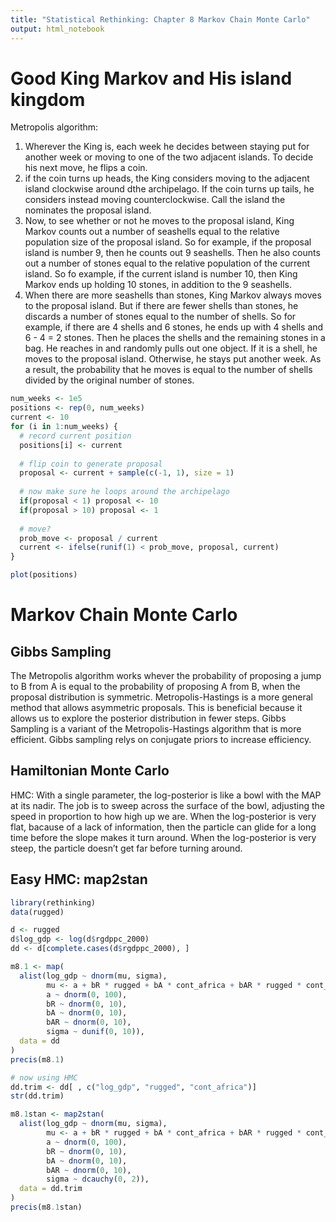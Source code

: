 ```yaml
---
title: "Statistical Rethinking: Chapter 8 Markov Chain Monte Carlo"
output: html_notebook
---
```


# Good King Markov and His island kingdom

Metropolis algorithm:

1. Wherever the King is, each week he decides between staying put for another week or moving to one of the two adjacent islands. To decide his next move, he flips a coin.
2. if the coin turns up heads, the King considers moving to the adjacent island clockwise around dthe archipelago. If the coin turns up tails, he considers instead moving counterclockwise. Call the island the nominates the proposal island. 
3. Now, to see whether or not he moves to the proposal island, King Markov counts out a number of seashells equal to the relative population size of the proposal island. So for example, if the proposal island is number 9, then he counts out 9 seashells. Then he also counts out a number of stones equal to the relative population of the current island. So fo example, if the current island is number 10, then King Markov ends up holding 10 stones, in addition to the 9 seashells.
4. When there are more seashells than stones, King Markov always moves to the proposal island. But if there are fewer shells than stones, he discards a number of stones equal to the number of shells. So for example, if there are 4 shells and 6 stones, he ends up with 4 shells and 6 - 4 = 2 stones. Then he places the shells and the remaining stones in a bag. He reaches in and randomly pulls out one object. If it is a shell, he moves to the proposal island. Otherwise, he stays put another week. As a result, the probability that he moves is equal to the number of shells divided by the original number of stones. 

```r
num_weeks <- 1e5
positions <- rep(0, num_weeks)
current <- 10
for (i in 1:num_weeks) {
  # record current position
  positions[i] <- current
  
  # flip coin to generate proposal
  proposal <- current + sample(c(-1, 1), size = 1)
  
  # now make sure he loops around the archipelago
  if(proposal < 1) proposal <- 10
  if(proposal > 10) proposal <- 1
  
  # move?
  prob_move <- proposal / current
  current <- ifelse(runif(1) < prob_move, proposal, current)
}

plot(positions)
```

# Markov Chain Monte Carlo

## Gibbs Sampling

The Metropolis algorithm works whever the probability of proposing a jump to B from A is equal to the probability of proposing A from B, when the proposal distribution is symmetric. Metropolis-Hastings is a more general method that allows asymmetric proposals. This is beneficial because it allows us to explore the posterior distribution in fewer steps. Gibbs Sampling is a variant of the Metropolis-Hastings algorithm that is more efficient. Gibbs sampling relys on conjugate priors to increase efficiency.

## Hamiltonian Monte Carlo

HMC: With a single parameter, the log-posterior is like a bowl with the MAP at its nadir. The job is to sweep across the surface of the bowl, adjusting the speed in proportion to how high up we are. When the log-posterior is very flat, bacause of a lack of information, then the particle can glide for a long time before the slope makes it turn around. When the log-posterior is very steep, the particle doesn't get far before turning around. 

## Easy HMC: map2stan

```r
library(rethinking)
data(rugged)

d <- rugged
d$log_gdp <- log(d$rgdppc_2000)
dd <- d[complete.cases(d$rgdppc_2000), ]

m8.1 <- map(
  alist(log_gdp ~ dnorm(mu, sigma),
        mu <- a + bR * rugged + bA * cont_africa + bAR * rugged * cont_africa,
        a ~ dnorm(0, 100),
        bR ~ dnorm(0, 10),
        bA ~ dnorm(0, 10),
        bAR ~ dnorm(0, 10),
        sigma ~ dunif(0, 10)),
  data = dd
)
precis(m8.1)

# now using HMC
dd.trim <- dd[ , c("log_gdp", "rugged", "cont_africa")]
str(dd.trim)

m8.1stan <- map2stan(
  alist(log_gdp ~ dnorm(mu, sigma),
        mu <- a + bR * rugged + bA * cont_africa + bAR * rugged * cont_africa,
        a ~ dnorm(0, 100),
        bR ~ dnorm(0, 10),
        bA ~ dnorm(0, 10),
        bAR ~ dnorm(0, 10),
        sigma ~ dcauchy(0, 2)),
  data = dd.trim
)
precis(m8.1stan)
```


